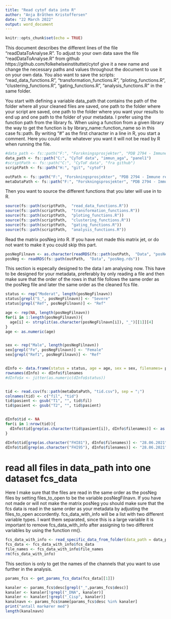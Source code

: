 ```yaml
---
title: "Read cytof data into R"
author: "Anja Bråthen Kristoffersen"
date: "22 March 2022"
output: word_document
---
```


```r
knitr::opts_chunk$set(echo = TRUE)
```

This document describes the different lines of the file "readDataToAnalyse.R". To adjust to your own data save the file "readDataToAnalyse.R" from github https://github.com/folkehelseinstituttet/cytof give it a new name and change the necessary paths and values throughout the document to use it on your own data. You also want to save the scripts:
"read_data_functions.R", "transformation_functions.R", "ploting_functions.R", "clustering_functions.R",   "gating_functions.R", "analysis_functions.R" in the same folder.



You start with defining a variable data_path that contains the path of the folder where all your cleaned files are saved, one path to the folder where your script are saved, one path to the folder where you want your results to end up and one path to the folder of your metadata. I prefer using the function path from the library fs. When using a function from a given library the way to get the function is by library_name::function_name so in this case fs::path. By writing "#" as the first character in a line in R, you start a comment. Here you could write whatever you want it will not be read by R when running the file.  

```r
#data_path <- fs::path("F:", "Forskningsprosjekter", "PDB 2794 - Immune responses aga_", "Forskningsfiler", "JOBO", "CyTOF","Gating", "Gating fra R_FINAL")
data_path <- fs::path("C:", "CyToF data", "immun_aga", "panel1")
#scriptPath <- fs::path("C:", "CyToF data", "fra github")
scriptPath <- fs::path("H:", "git", "cytof")

outPath <- fs::path("F:", "Forskningsprosjekter", "PDB 2794 - Immune responses aga_", "Forskningsfiler", "JOBO", "CyTOF", "Analyse i R OUS", "Resultat_Panel_1")
metaDataPath <- fs::path("F:", "Forskningsprosjekter", "PDB 2794 - Immune responses aga_", "Forskningsfiler", "JOBO", "CyTOF", "Analyse i R OUS")

```

Then you want to source the different functions that you later will use in to R.


```r
source(fs::path(scriptPath,  "read_data_functions.R"))
source(fs::path(scriptPath,  "transformation_functions.R"))
source(fs::path(scriptPath,  "ploting_functions.R"))
source(fs::path(scriptPath,  "clustering_functions.R"))
source(fs::path(scriptPath,  "gating_functions.R"))
source(fs::path(scriptPath,  "analysis_functions.R"))
```


Read the matrix posNeg into R. If you have not made this matrix jet, or do not want to make it you could skip this part.


```r
posNegFilnavn <- as.character(readRDS(fs::path(outPath,  "Data", "posNegFilnavn.rds")))
posNeg <- readRDS(fs::path(outPath,  "Data", "posNeg.rds"))
```

This section is especally designed to the data I am analysing now. This have to be designed for your metadata, preferably by only reading a file and then make sure that the order of the rows in that file follows the same order as the posNeg file and later the same order as the cleaned fcs file. 

```r
status <- rep("Moderat", length(posNegFilnavn))
status[grepl("S_", posNegFilnavn)] <- "Severe"
status[grepl("Ref", posNegFilnavn)] <- "Ref"

age <- rep(NA, length(posNegFilnavn))
for(i in 1:length(posNegFilnavn)){
  age[i] <- strsplit(as.character(posNegFilnavn[i]), "_")[[1]][4]
}
age <- as.numeric(age)


sex <- rep("Male", length(posNegFilnavn))
sex[grepl("Fe", posNegFilnavn)] <- "Female"
sex[grepl("Ref1", posNegFilnavn)] <- "Ref"


dInfo <- data.frame(status = status, age = age, sex = sex, filenames= posNegFilnavn)
rownames(dInfo) <- dInfo$filenames
#dInfo$x <- jitter(as.numeric(dInfo$status))


tid <- read.csv(fs::path(metaDataPath, "tid.csv"), sep = ";")
colnames(tid) <- c("fil", "tid")
tid$pasient <- gsub("T1", "", tid$fil)
tid$pasient <- gsub("T2", "", tid$pasient)


dInfo$tid <- NA
for(i in 1:nrow(tid)){
  dInfo$tid[grep(as.character(tid$pasient[i]), dInfo$filenames)] <- as.character(tid$tid[i])
}

dInfo$tid[grep(as.character("FHI81"), dInfo$filenames)] <- "28.06.2021"
dInfo$tid[grep(as.character("FHI95"), dInfo$filenames)] <- "28.06.2021"
```

# read all files in data_path into one dataset fcs_data

Here I make sure that the files are read in the same order as the posNeg files by setting files_to_open to be the variable posNegFilnavn. If you have not made or will not make the matrix posNeg you should make sure that the fcs data is read in the same order as your metadata by adjusting the files_to_open accordently. fcs_data_with_info will be a list with two different variable types. I want them separated, since this is a large variable it is important to remove fcs_data_with_info after assigning to two different variables by using the function rm().

```r
fcs_data_with_info <- read_specific_data_from_folder(data_path = data_path, files_to_open = paste0(as.character(posNegFilnavn), ".fcs"))
fcs_data <- fcs_data_with_info$fcs_data
file_names <- fcs_data_with_info$file_names
rm(fcs_data_with_info)
```

This section is only to get the names of the channels that you want to use further in the analysis. 

```r
params_fcs <- get_params_fcs_data(fcs_data[[1]])

kanaler <- params_fcs$desc[grepl("_",params_fcs$desc)]
kanaler <- kanaler[!grepl("_DNA", kanaler)]
kanaler <- kanaler[!grepl("_Cisp", kanaler)]
kanalnavn <- params_fcs$name[params_fcs$desc %in% kanaler]
print("antall markører med")
length(kanalnavn)
```

